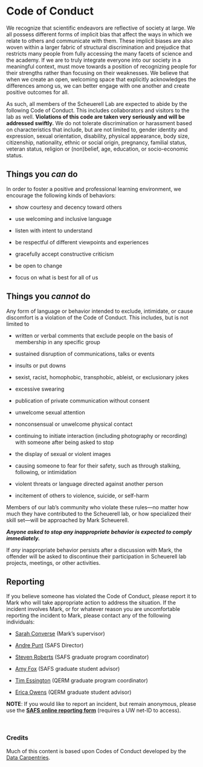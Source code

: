 # Code of Conduct

We recognize that scientific endeavors are reflective of society at large. We all possess different forms of implicit bias that affect the ways in which we relate to others and communicate with them. These implicit biases are also woven within a larger fabric of structural discrimination and prejudice that restricts many people from fully accessing the many facets of science and the academy. If we are to truly integrate everyone into our society in a meaningful context, must move towards a position of recognizing people for their strengths rather than focusing on their weaknesses. We believe that when we create an open, welcoming space that explicitly acknowledges the differences among us, we can better engage with one another and create positive outcomes for all.

As such, all members of the Scheuerell Lab are expected to abide by the following Code of Conduct. This includes collaborators and visitors to the lab as well. **Violations of this code are taken very seriously and will be addressed swiftly.** We do not tolerate discrimination or harassment based on characteristics that include, but are not limited to, gender identity and expression, sexual orientation, disability, physical appearance, body size, citizenship, nationality, ethnic or social origin, pregnancy, familial status, veteran status, religion or (non)belief, age, education, or socio-economic status. 

## Things you _can_ do

In order to foster a positive and professional learning environment, we encourage the following kinds of behaviors:

* show courtesy and decency toward others

* use welcoming and inclusive language

* listen with intent to understand

* be respectful of different viewpoints and experiences

* gracefully accept constructive criticism

* be open to change

* focus on what is best for all of us

## Things you _cannot_ do

Any form of language or behavior intended to exclude, intimidate, or cause discomfort is a violation of the Code of Conduct. This includes, but is not limited to

* written or verbal comments that exclude people on the basis of membership in any specific group

* sustained disruption of communications, talks or events

* insults or put downs

* sexist, racist, homophobic, transphobic, ableist, or exclusionary jokes

* excessive swearing

* publication of private communication without consent

* unwelcome sexual attention

* nonconsensual or unwelcome physical contact

* continuing to initiate interaction (including photography or recording) with someone after being asked to stop

* the display of sexual or violent images

* causing someone to fear for their safety, such as through stalking, following, or intimidation

* violent threats or language directed against another person

* incitement of others to violence, suicide, or self-harm

Members of our lab's community who violate these rules—no matter how much they have contributed to the Scheuerell lab, or how specialized their skill set—will be approached by Mark Scheuerell.

**_Anyone asked to stop any inappropriate behavior is expected to comply immediately._**

If _any_ inappropriate behavior persists after a discussion with Mark, the offender will be asked to discontinue their participation in Scheuerell lab projects, meetings, or other activities.

## Reporting

If you believe someone has violated the Code of Conduct, please report it to Mark who will take appropriate action to address the situation. If the incident involves Mark, or for whatever reason you are uncomfortable reporting the incident to Mark, please contact any of the following individuals:

* [Sarah Converse](https://fish.uw.edu/faculty/sarah-converse/) (Mark's supervisor)

* [Andre Punt](https://fish.uw.edu/faculty/andre-punt/) (SAFS Director)

* [Steven Roberts](https://fish.uw.edu/faculty/steven-roberts/) (SAFS graduate program coordinator)

* [Amy Fox](mailto:safs@uw.edu) (SAFS graduate student advisor)

* [Tim Essington](https://fish.uw.edu/faculty/tim-essington/) (QERM graduate program coordinator)

* [Erica Owens](mailto:owense@uw.edu) (QERM graduate student advisor)

**NOTE**: If you would like to report an incident, but remain anonymous, please use the [**SAFS online reporting form**](https://forms.gle/mmRmT1GTkNwaoF198) (requires a UW net-ID to access).

<br>

### Credits {-}

Much of this content is based upon Codes of Conduct developed by the [Data Carpentries](https://docs.carpentries.org/topic_folders/policies/code-of-conduct.html#about-this-document).